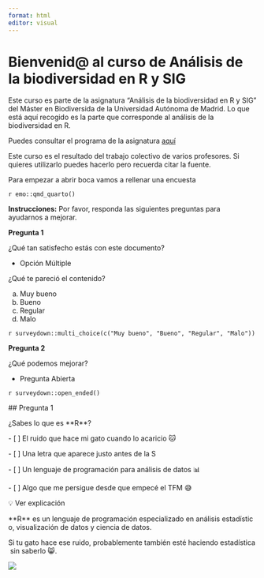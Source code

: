 ```yaml
---
format: html
editor: visual
---
```


# Bienvenid\@ al curso de Análisis de la biodiversidad en R y SIG

Este curso es parte de la asignatura "Análisis de la biodiversidad en R y SIG" del Máster en Biodiversida de la Universidad Autónoma de Madrid. Lo que está aquí recogido es la parte que corresponde al análisis de la biodiversidad en R.

Puedes consultar el programa de la asignatura [aquí](https://secretaria-virtual.uam.es/doa/consultaPublica/look%5Bconpub%5DBuscarPubGuiaDocAs?entradaPublica=true&idiomaPais=es.ES&_anoAcademico=2022&_centro=104&_planEstudio=768)

Este curso es el resultado del trabajo colectivo de varios profesores. Si quieres utilizarlo puedes hacerlo pero recuerda citar la fuente.

Para empezar a abrir boca vamos a rellenar una encuesta

`r emo::qmd_quarto()`

**Instrucciones:** Por favor, responda las siguientes preguntas para ayudarnos a mejorar.

::: survey-section
**Pregunta 1**

¿Qué tan satisfecho estás con este documento?

-   Opción Múltiple

¿Qué te pareció el contenido?

a.  Muy bueno
b.  Bueno
c.  Regular
d.  Malo

`r surveydown::multi_choice(c("Muy bueno", "Bueno", "Regular", "Malo"))`

**Pregunta 2**

¿Qué podemos mejorar?

-   Pregunta Abierta

`r surveydown::open_ended()`
:::

## Pregunta 1

¿Sabes lo que es \*\*R\*\*?

- \[ \] El ruido que hace mi gato cuando lo acaricio 🐱

- \[ \] Una letra que aparece justo antes de la S

- \[ \] Un lenguaje de programación para análisis de datos 📊

- \[ \] Algo que me persigue desde que empecé el TFM 😅

💡 Ver explicación

\*\*R\*\* es un lenguaje de programación especializado en análisis estadístico, visualización de datos y ciencia de datos.  

Si tu gato hace ese ruido, probablemente también esté haciendo estadística sin saberlo 😸.

![](images/Imagen0_Bienvenida.png)
